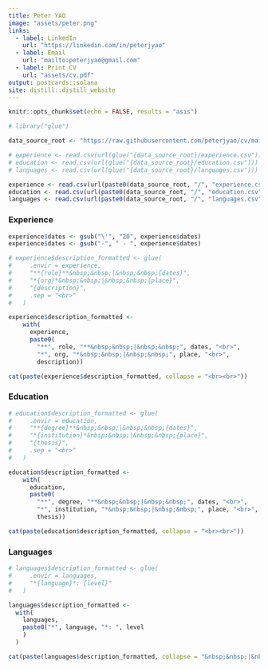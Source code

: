 ```yaml
---
title: Peter YAO
image: "assets/peter.png"
links:
  - label: LinkedIn
    url: "https://linkedin.com/in/peterjyao"
  - label: Email
    url: "mailto:peterjyao@gmail.com"
  - label: Print CV
    url: "assets/cv.pdf"
output: postcards::solana
site: distill::distill_website
---
```


```r
knitr::opts_chunk$set(echo = FALSE, results = "asis")
```

```r
# library("glue")
```

```r
data_source_root <- "https://raw.githubusercontent.com/peterjyao/cv/main/data"

# experience <- read.csv(url(glue("{data_source_root}/experience.csv")))
# education <- read.csv(url(glue("{data_source_root}/education.csv")))
# languages <- read.csv(url(glue("{data_source_root}/languages.csv")))

experience <- read.csv(url(paste0(data_source_root, "/", "experience.csv")))
education <- read.csv(url(paste0(data_source_root, "/", "education.csv")))
languages <- read.csv(url(paste0(data_source_root, "/", "languages.csv")))
```

### Experience

```r
experience$dates <- gsub("\'", "20", experience$dates) 
experience$dates <- gsub("-", " - ", experience$dates) 

# experience$description_formatted <- glue(
#     .envir = experience,
#     "**{role}**&nbsp;&nbsp;|&nbsp;&nbsp;{dates}",
#     "*{org}*&nbsp;&nbsp;|&nbsp;&nbsp;{place}",
#     "{description}",
#     .sep = "<br>"
#   )

experience$description_formatted <- 
    with(
      experience,
      paste0(
        "**", role, "**&nbsp;&nbsp;|&nbsp;&nbsp;", dates, "<br>",
        "*", org, "*&nbsp;&nbsp;|&nbsp;&nbsp;", place, "<br>",
        description))

cat(paste(experience$description_formatted, collapse = "<br><br>"))
```

### Education

```r
# education$description_formatted <- glue(
#     .envir = education,
#     "**{degree}**&nbsp;&nbsp;|&nbsp;&nbsp;{dates}",
#     "*{institution}*&nbsp;&nbsp;|&nbsp;&nbsp;{place}",
#     "{thesis}",
#     .sep = "<br>"
#   )

education$description_formatted <- 
    with(
      education,
      paste0(
        "**", degree, "**&nbsp;&nbsp;|&nbsp;&nbsp;", dates, "<br>",
        "*", institution, "*&nbsp;&nbsp;|&nbsp;&nbsp;", place, "<br>",
        thesis))

cat(paste(education$description_formatted, collapse = "<br><br>"))
```

### Languages

```r
# languages$description_formatted <- glue(
#     .envir = languages,
#     "*{language}*: {level}"
#   )

languages$description_formatted <-
  with(
    languages,
    paste0("*", language, "*: ", level
    )
  )

cat(paste(languages$description_formatted, collapse = "&nbsp;&nbsp;|&nbsp;&nbsp;"))
```
